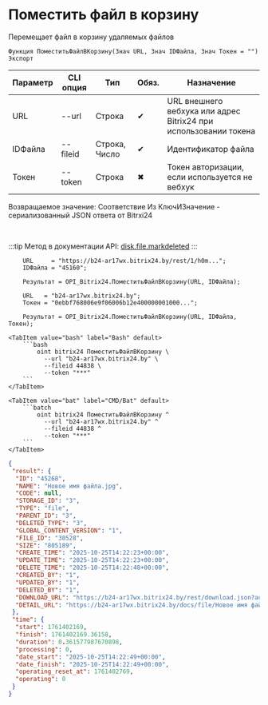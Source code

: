 ﻿---
sidebar_position: 6
description: Поместить файл в корзину и другие функции для работы с Bitrix24 в Открытом пакете интеграций - бесплатной open-source библиотеке интеграций для 1С:Предприятие 8, OneScript и CLI
keywords: [1C, 1С, 1С:Предприятие, 1С:Предприятие 8.3, API, Интеграция, Сервисы, Обмен, OneScript, CLI, Bitrix24]
---


# Поместить файл в корзину
 Перемещает файл в корзину удаляемых файлов



`Функция ПоместитьФайлВКорзину(Знач URL, Знач IDФайла, Знач Токен = "") Экспорт`

  | Параметр | CLI опция | Тип | Обяз. | Назначение |
  |-|-|-|-|-|
  | URL | --url | Строка | &#x2714; | URL внешнего вебхука или адрес Bitrix24 при использовании токена |
  | IDФайла | --fileid | Строка, Число | &#x2714; | Идентификатор файла |
  | Токен | --token | Строка | &#x2716; | Токен авторизации, если используется не вебхук |

  
  Возвращаемое значение:   Соответствие Из КлючИЗначение - сериализованный JSON ответа от Bitrxi24

<br/>

:::tip
Метод в документации API: [disk.file.markdeleted](https://dev.1c-bitrix.ru/rest_help/disk/file/disk_file_markdeleted.php)
:::
<br/>


```bsl title="Пример использования для 1С:Предприятие/OneScript"
    URL     = "https://b24-ar17wx.bitrix24.by/rest/1/h0m...";
    IDФайла = "45160";

    Результат = OPI_Bitrix24.ПоместитьФайлВКорзину(URL, IDФайла);

    URL   = "b24-ar17wx.bitrix24.by";
    Токен = "0ebbf768006e9f06006b12e400000001000...";

    Результат = OPI_Bitrix24.ПоместитьФайлВКорзину(URL, IDФайла, Токен);
```
    

 <Tabs>
  
    <TabItem value="bash" label="Bash" default>
        ```bash
            oint bitrix24 ПоместитьФайлВКорзину \
              --url "b24-ar17wx.bitrix24.by" \
              --fileid 44838 \
              --token "***"
        ```
    </TabItem>
  
    <TabItem value="bat" label="CMD/Bat" default>
        ```batch
            oint bitrix24 ПоместитьФайлВКорзину ^
              --url "b24-ar17wx.bitrix24.by" ^
              --fileid 44838 ^
              --token "***"
        ```
    </TabItem>
</Tabs>


```json title="Результат"
{
 "result": {
  "ID": "45268",
  "NAME": "Новое имя файла.jpg",
  "CODE": null,
  "STORAGE_ID": "3",
  "TYPE": "file",
  "PARENT_ID": "3",
  "DELETED_TYPE": "3",
  "GLOBAL_CONTENT_VERSION": "1",
  "FILE_ID": "30528",
  "SIZE": "805189",
  "CREATE_TIME": "2025-10-25T14:22:23+00:00",
  "UPDATE_TIME": "2025-10-25T14:22:23+00:00",
  "DELETE_TIME": "2025-10-25T14:22:48+00:00",
  "CREATED_BY": "1",
  "UPDATED_BY": "1",
  "DELETED_BY": "1",
  "DOWNLOAD_URL": "https://b24-ar17wx.bitrix24.by/rest/download.json?auth=d0eafc68006e9f06006b12e4000000010000079b815c62e8719a1fb2d2afe2641aa755&token=disk%7CaWQ9NDUyNjgmXz1tZm9rZVhKenltUXM5NW9reE9ncHd5QVpwT28xS0xzNw%3D%3D%7CImRvd25sb2FkfGRpc2t8YVdROU5EVXlOamdtWHoxdFptOXJaVmhLZW5sdFVYTTVOVzlyZUU5bmNIZDVRVnB3VDI4eFMweHpOdz09fGQwZWFmYzY4MDA2ZTlmMDYwMDZiMTJlNDAwMDAwMDAxMDAwMDA3OWI4MTVjNjJlODcxOWExZmIyZDJhZmUyNjQxYWE3NTUi.8nnCmSyXW0yNJmIRJtbIb3OB52cbIdtiTHCXc5M8QMo%3D",
  "DETAIL_URL": "https://b24-ar17wx.bitrix24.by/docs/file/Новое имя файла.jpgi17614021688041i"
 },
 "time": {
  "start": 1761402169,
  "finish": 1761402169.36158,
  "duration": 0.361577987670898,
  "processing": 0,
  "date_start": "2025-10-25T14:22:49+00:00",
  "date_finish": "2025-10-25T14:22:49+00:00",
  "operating_reset_at": 1761402769,
  "operating": 0
 }
}
```
